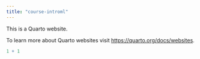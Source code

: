 ```yaml
---
title: "course-introml"
---
```


This is a Quarto website.

To learn more about Quarto websites visit <https://quarto.org/docs/websites>.

```r
1 + 1
```
